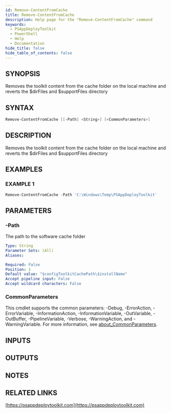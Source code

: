 ```yaml
---
id: Remove-ContentFromCache
title: Remove-ContentFromCache
description: Help page for the "Remove-ContentFromCache" command
keywords:
  - PSAppDeployToolkit
  - PowerShell
  - Help
  - Documentation
hide_title: false
hide_table_of_contents: false
---
```


## SYNOPSIS

Removes the toolkit content from the cache folder on the local machine and reverts the $dirFiles and $supportFiles directory

## SYNTAX

```powershell
Remove-ContentFromCache [[-Path] <String>] [<CommonParameters>]
```

## DESCRIPTION

Removes the toolkit content from the cache folder on the local machine and reverts the $dirFiles and $supportFiles directory

## EXAMPLES

### EXAMPLE 1

```powershell
Remove-ContentFromCache -Path 'C:\Windows\Temp\PSAppDeployToolkit'
```

## PARAMETERS

### -Path

The path to the software cache folder

```yaml
Type: String
Parameter Sets: (All)
Aliases:

Required: False
Position: 1
Default value: "$configToolkitCachePath\$installName"
Accept pipeline input: False
Accept wildcard characters: False
```

### CommonParameters

This cmdlet supports the common parameters: -Debug, -ErrorAction, -ErrorVariable, -InformationAction, -InformationVariable, -OutVariable, -OutBuffer, -PipelineVariable, -Verbose, -WarningAction, and -WarningVariable. For more information, see [about_CommonParameters](http://go.microsoft.com/fwlink/?LinkID=113216).

## INPUTS

## OUTPUTS

## NOTES

## RELATED LINKS

[https://psappdeploytoolkit.com](https://psappdeploytoolkit.com)
